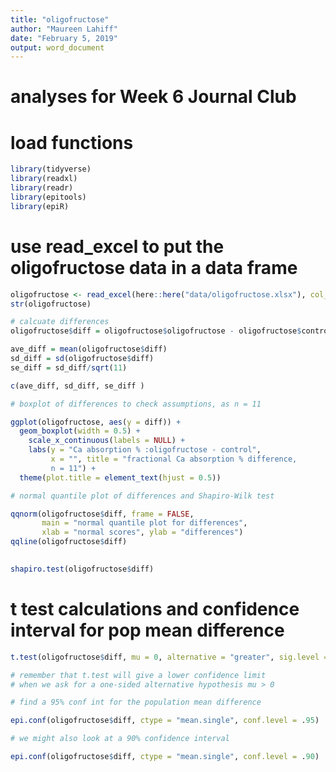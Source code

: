 ```yaml
---
title: "oligofructose"
author: "Maureen Lahiff"
date: "February 5, 2019"
output: word_document
---
```


# analyses for Week 6 Journal Club

# load functions

```r

library(tidyverse)
library(readxl)
library(readr)
library(epitools)
library(epiR)

```


# use read_excel to put the oligofructose data in a data frame

```r

oligofructose <- read_excel(here::here("data/oligofructose.xlsx"), col_names = TRUE)
str(oligofructose)

```

```r

# calcuate differences
oligofructose$diff = oligofructose$oligofructose - oligofructose$control

ave_diff = mean(oligofructose$diff)
sd_diff = sd(oligofructose$diff)  
se_diff = sd_diff/sqrt(11)

c(ave_diff, sd_diff, se_diff )

```

```r

# boxplot of differences to check assumptions, as n = 11

ggplot(oligofructose, aes(y = diff)) +
  geom_boxplot(width = 0.5) +
    scale_x_continuous(labels = NULL) +
    labs(y = "Ca absorption % :oligofructose - control",       
         x = "", title = "fractional Ca absorption % difference,
         n = 11") +
  theme(plot.title = element_text(hjust = 0.5))

```

```r

# normal quantile plot of differences and Shapiro-Wilk test 

qqnorm(oligofructose$diff, frame = FALSE,
       main = "normal quantile plot for differences",
       xlab = "normal scores", ylab = "differences")
qqline(oligofructose$diff)

  
shapiro.test(oligofructose$diff)

```


# t test calculations and confidence interval for pop mean difference

```r

t.test(oligofructose$diff, mu = 0, alternative = "greater", sig.level = .05)

# remember that t.test will give a lower confidence limit
# when we ask for a one-sided alternative hypothesis mu > 0

# find a 95% conf int for the population mean difference 

epi.conf(oligofructose$diff, ctype = "mean.single", conf.level = .95)

# we might also look at a 90% confidence interval

epi.conf(oligofructose$diff, ctype = "mean.single", conf.level = .90)


```


